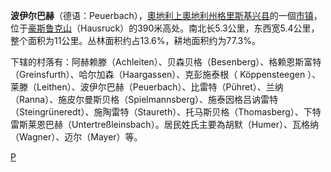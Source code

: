 
{{expand German|time=2009-07-05T01:15:35+00:00}}
{{unreferenced|time=2009-07-05T01:15:35+00:00}}

'''波伊尔巴赫'''（德语：Peuerbach），[[奧地利|奧地利]][[上奧地利州|上奧地利州]][[格里斯基兴县|格里斯基兴县]]的一個[[市镇_(奥地利)|市镇]]，位于[[豪斯鲁克山|豪斯鲁克山]]（Hausruck）的390米高处。南北长5.3公里，东西宽5.4公里，整个面积为11公里。丛林面积约占13.6%，耕地面积约为77.3%。

下辖的村落有：阿赫赖滕（Achleiten）、贝森贝格（Besenberg）、格赖恩斯富特（Greinsfurth）、哈尔加森（Haargassen）、克彭施泰根（ Köppensteegen ）、莱滕（Leithen）、波伊尔巴赫（Peuerbach）、比雷特（Pühret）、兰纳（Ranna）、施皮尔曼斯贝格（Spielmannsberg）、施泰因格吕讷雷特（Steingrüneredt）、施陶雷特（Staureth）、托马斯贝格（Thomasberg）、下特雷斯莱恩巴赫（Untertreßleinsbach）。居民姓氏主要為胡默（Humer）、瓦格纳（Wagner）、迈尔（Mayer）等。

{{Authority control}}
[[Category:上奥地利州城市|P]]
{{Austria-geo-stub}}